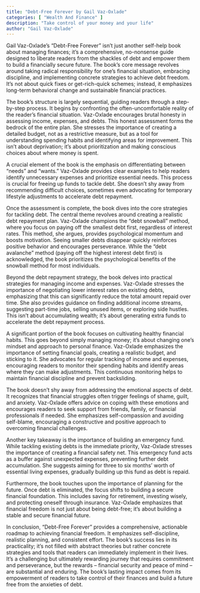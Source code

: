 ```yaml
---
title: "Debt-Free Forever by Gail Vaz-Oxlade"
categories: [ "Wealth And Finance" ]
description: "Take control of your money and your life"
author: "Gail Vaz-Oxlade"
---
```

Gail Vaz-Oxlade's "Debt-Free Forever" isn't just another self-help book about managing finances; it's a comprehensive, no-nonsense guide designed to liberate readers from the shackles of debt and empower them to build a financially secure future.  The book's core message revolves around taking radical responsibility for one's financial situation, embracing discipline, and implementing concrete strategies to achieve debt freedom.  It's not about quick fixes or get-rich-quick schemes; instead, it emphasizes long-term behavioral change and sustainable financial practices.

The book's structure is largely sequential, guiding readers through a step-by-step process.  It begins by confronting the often-uncomfortable reality of the reader's financial situation.  Vaz-Oxlade encourages brutal honesty in assessing income, expenses, and debts.  This honest assessment forms the bedrock of the entire plan.  She stresses the importance of creating a detailed budget, not as a restrictive measure, but as a tool for understanding spending habits and identifying areas for improvement.  This isn't about deprivation; it’s about prioritization and making conscious choices about where money is spent.

A crucial element of the book is the emphasis on differentiating between "needs" and "wants."  Vaz-Oxlade provides clear examples to help readers identify unnecessary expenses and prioritize essential needs. This process is crucial for freeing up funds to tackle debt. She doesn’t shy away from recommending difficult choices, sometimes even advocating for temporary lifestyle adjustments to accelerate debt repayment.

Once the assessment is complete, the book dives into the core strategies for tackling debt.  The central theme revolves around creating a realistic debt repayment plan.  Vaz-Oxlade champions the "debt snowball" method, where you focus on paying off the smallest debt first, regardless of interest rates.  This method, she argues, provides psychological momentum and boosts motivation.  Seeing smaller debts disappear quickly reinforces positive behavior and encourages perseverance.  While the "debt avalanche" method (paying off the highest interest debt first) is acknowledged, the book prioritizes the psychological benefits of the snowball method for most individuals.

Beyond the debt repayment strategy, the book delves into practical strategies for managing income and expenses.  Vaz-Oxlade stresses the importance of negotiating lower interest rates on existing debts, emphasizing that this can significantly reduce the total amount repaid over time.  She also provides guidance on finding additional income streams, suggesting part-time jobs, selling unused items, or exploring side hustles.  This isn't about accumulating wealth; it's about generating extra funds to accelerate the debt repayment process.

A significant portion of the book focuses on cultivating healthy financial habits.  This goes beyond simply managing money; it's about changing one's mindset and approach to personal finance.  Vaz-Oxlade emphasizes the importance of setting financial goals, creating a realistic budget, and sticking to it.  She advocates for regular tracking of income and expenses, encouraging readers to monitor their spending habits and identify areas where they can make adjustments. This continuous monitoring helps to maintain financial discipline and prevent backsliding.

The book doesn't shy away from addressing the emotional aspects of debt.  It recognizes that financial struggles often trigger feelings of shame, guilt, and anxiety.  Vaz-Oxlade offers advice on coping with these emotions and encourages readers to seek support from friends, family, or financial professionals if needed. She emphasizes self-compassion and avoiding self-blame, encouraging a constructive and positive approach to overcoming financial challenges.

Another key takeaway is the importance of building an emergency fund.  While tackling existing debts is the immediate priority, Vaz-Oxlade stresses the importance of creating a financial safety net.  This emergency fund acts as a buffer against unexpected expenses, preventing further debt accumulation.  She suggests aiming for three to six months' worth of essential living expenses, gradually building up this fund as debt is repaid.

Furthermore, the book touches upon the importance of planning for the future.  Once debt is eliminated, the focus shifts to building a secure financial foundation.  This includes saving for retirement, investing wisely, and protecting oneself through insurance.  Vaz-Oxlade emphasizes that financial freedom is not just about being debt-free; it's about building a stable and secure financial future.

In conclusion, "Debt-Free Forever" provides a comprehensive, actionable roadmap to achieving financial freedom.  It emphasizes self-discipline, realistic planning, and consistent effort.  The book's success lies in its practicality; it's not filled with abstract theories but rather concrete strategies and tools that readers can immediately implement in their lives.  It's a challenging but ultimately rewarding journey that requires commitment and perseverance, but the rewards – financial security and peace of mind – are substantial and enduring.  The book’s lasting impact comes from its empowerment of readers to take control of their finances and build a future free from the anxieties of debt.

